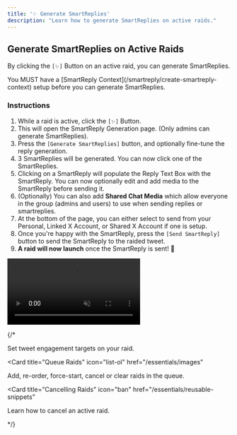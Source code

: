 ```yaml
---
title: '✨ Generate SmartReplies'
description: "Learn how to generate SmartReplies on active raids."
---
```


## Generate SmartReplies on Active Raids
By clicking the `[✨]` Button on an active raid, you can generate SmartReplies.

<Warning>
  You MUST have a [SmartReply Context](/smartreply/create-smartreply-context) setup before you can generate SmartReplies.
</Warning>

### Instructions

1. While a raid is active, click the `[✨]` Button.
2. This will open the SmartReply Generation page. (Only admins can generate SmartReplies).
3. Press the `[Generate SmartReplies]` button, and optionally fine-tune the reply generation. 
4. 3 SmartReplies will be generated. You can now click one of the SmartReplies.
5. Clicking on a SmartReply will populate the Reply Text Box with the SmartReply. You can now optionally edit and add media to the SmartReply before sending it. 
6. (Optionally) You can also add **Shared Chat Media** which allow everyone in the group (admins and users) to use when sending replies or smartreplies.
7. At the bottom of the page, you can either select to send from your Personal, Linked X Account, or Shared X Account if one is setup.
8. Once you're happy with the SmartReply, press the `[Send SmartReply]` button to send the SmartReply to the raided tweet.
9. **A raid will now launch** once the SmartReply is sent! 🎉

<Frame>
  <video
  autoPlay
  muted
  loop
  playsInline
  className="w-full"
  src="https://mintlify-videos.s3.eu-central-1.amazonaws.com/GenerateSmartReplies.mp4"
></video>
</Frame>


{/* <CardGroup>

<Card title="Setting Targets" icon="bullseye-arrow" href="/essentials/markdown">
  Set tweet engagement targets on your raid.
</Card>

<Card
  title="Queue Raids"
  icon="list-ol"
  href="/essentials/images"
>
  Add, re-order, force-start, cancel or clear raids in the queue.
</Card>

<Card
  title="Cancelling Raids"
  icon="ban"
  href="/essentials/reusable-snippets"
>
  Learn how to cancel an active raid.
</Card>

</CardGroup> */}
